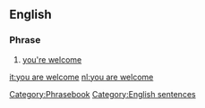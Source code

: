 ==English==

===Phrase===
{{infl|en|phrase|head=[[you]] [[are]] [[welcome]]}}

# {{formal}} [[you're welcome]]

[[Category:Phrasebook]]
[[Category:English sentences]]
[[it:you are welcome]]
[[nl:you are welcome]]
